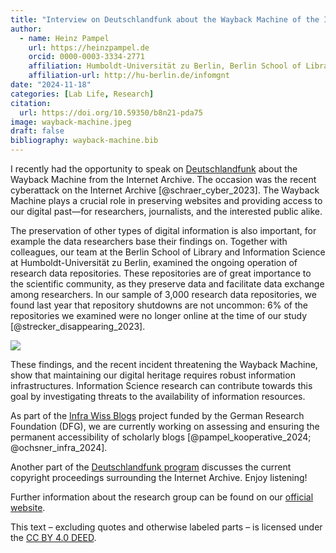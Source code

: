 ```yaml
---
title: "Interview on Deutschlandfunk about the Wayback Machine of the Internet Archive"
author: 
  - name: Heinz Pampel
    url: https://heinzpampel.de 
    orcid: 0000-0003-3334-2771
    affiliation: Humboldt-Universität zu Berlin, Berlin School of Library and Information Science (IBI) & Helmholtz Association, Helmholtz Open Science Office
    affiliation-url: http://hu-berlin.de/infomgnt 
date: "2024-11-18"
categories: [Lab Life, Research]
citation: 
  url: https://doi.org/10.59350/b8n21-pda75 
image: wayback-machine.jpeg
draft: false
bibliography: wayback-machine.bib
---
```


I recently had the opportunity to speak on [Deutschlandfunk](https://www.deutschlandfunk.de/computer-und-kommunikation-9-11-2024-komplette-sendung-dlf-3c985bf4-100.html) about the Wayback Machine from the Internet Archive. The occasion was the recent cyberattack on the Internet Archive [@schraer_cyber_2023]. The Wayback Machine plays a crucial role in preserving websites and providing access to our digital past—for researchers, journalists, and the interested public alike.

The preservation of other types of digital information is also important, for example the data researchers base their findings on. Together with colleagues, our team at the Berlin School of Library and Information Science at Humboldt-Universität zu Berlin, examined the ongoing operation of research data repositories. These repositories are of great importance to the scientific community, as they preserve data and facilitate data exchange among researchers. In our sample of 3,000 research data repositories, we found last year that repository shutdowns are not uncommon: 6% of the repositories we examined were no longer online at the time of our study [@strecker_disappearing_2023].

![](wayback-machine.jpeg)

These findings, and the recent incident threatening the Wayback Machine, show that maintaining our digital heritage requires robust information infrastructures. Information Science research can contribute towards this goal by investigating threats to the availability of information resources.

As part of the [Infra Wiss Blogs](https://infrawissblogs.org/) project funded by the German Research Foundation (DFG), we are currently working on assessing and ensuring the permanent accessibility of scholarly blogs [@pampel_kooperative_2024; @ochsner_infra_2024].

Another part of the [Deutschlandfunk program](https://www.deutschlandfunk.de/computer-und-kommunikation-9-11-2024-komplette-sendung-dlf-3c985bf4-100.html) discusses the current copyright proceedings surrounding the Internet Archive. Enjoy listening!

Further information about the research group can be found on our [official website](http://hu.berlin/infomgnt).

This text – excluding quotes and otherwise labeled parts – is licensed under the [CC BY 4.0 DEED](https://creativecommons.org/licenses/by/4.0/deed.de).
